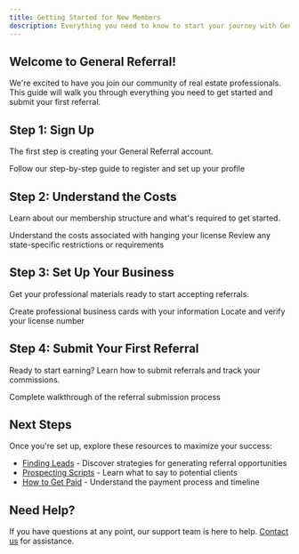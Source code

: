 ```yaml
---
title: Getting Started for New Members
description: Everything you need to know to start your journey with General Referral
---
```


## Welcome to General Referral!

We're excited to have you join our community of real estate professionals. This guide will walk you through everything you need to get started and submit your first referral.

## Step 1: Sign Up

The first step is creating your General Referral account.

<Card title="Create Your Account" icon="user-plus" href="/knowledge-base/getting-started/how-to-sign-up">
  Follow our step-by-step guide to register and set up your profile
</Card>

## Step 2: Understand the Costs

Learn about our membership structure and what's required to get started.

<CardGroup cols={2}>
  <Card title="Membership Fees" href="/knowledge-base/getting-started/cost-to-hang-license">
    Understand the costs associated with hanging your license
  </Card>
  <Card title="State Requirements" href="/knowledge-base/getting-started/nj-restrictions">
    Review any state-specific restrictions or requirements
  </Card>
</CardGroup>

## Step 3: Set Up Your Business

Get your professional materials ready to start accepting referrals.

<CardGroup cols={2}>
  <Card title="Business Cards" icon="id-card" href="/knowledge-base/getting-started/create-business-cards">
    Create professional business cards with your information
  </Card>
  <Card title="License Information" icon="certificate" href="/knowledge-base/getting-started/find-license-number">
    Locate and verify your license number
  </Card>
</CardGroup>

## Step 4: Submit Your First Referral

Ready to start earning? Learn how to submit referrals and track your commissions.

<Card title="Submit a Referral" icon="send" href="/knowledge-base/referral-transactions/how-to-submit-referral">
  Complete walkthrough of the referral submission process
</Card>

## Next Steps

Once you're set up, explore these resources to maximize your success:

- [Finding Leads](/knowledge-base/sales-training/finding-leads) - Discover strategies for generating referral opportunities
- [Prospecting Scripts](/knowledge-base/sales-training/prospecting-scripts) - Learn what to say to potential clients
- [How to Get Paid](/knowledge-base/referral-transactions/how-to-get-paid) - Understand the payment process and timeline

## Need Help?

If you have questions at any point, our support team is here to help. [Contact us](https://app.generalreferral.com/contact) for assistance.